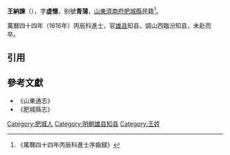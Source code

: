 '''王納諫'''（{{bd|?||?|}}），字'''虚懷'''，别號'''青蒲'''，[[山東|山東]][[濟南府|濟南府]][[肥城縣|肥城縣]]民籍<ref>《萬曆四十四年丙辰科進士序齒録》</ref>。

萬曆四十四年（1616年）丙辰科進士，官[[雄县|雄县]]知县，調山西臨汾知县，未赴而卒。

==引用==
{{reflist}}

==參考文獻==
*《山東通志》
*《肥城縣志》

{{萬曆四十四年丙辰科殿試金榜}}
{{DEFAULTSORT:Wang王}}
[[Category:肥城人|Category:肥城人]]
[[Category:明朝雄县知县|Category:明朝雄县知县]]
[[Category:王姓|Category:王姓]]